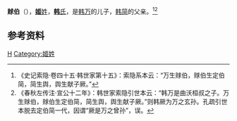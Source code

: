 {{Infobox 先秦人物
|名称=赇伯
|图像=
|图说=
|别称=
|姓=姬
|氏=韩
|名=
|字=
|别名=
|别字=
|谥号=
|时代=春秋
|国家=晋国
|身份=韩氏宗主
|出生日期=
|逝世日期=
|在位年代=
|父=[[韩万|韩万]]
|母=
|正妻=
|妾=
|夫=
|子女=[[韩简|韩简]]
|太子=
|都城=
|居所=
|墓葬=
}}
'''赇伯'''（{{bd|？||？||}}），[[姬姓|'''姬'''姓]]，[[韩氏|'''韩'''氏]]，是[[韩万|韩万]]的儿子，[[韩简_(春秋)|韩简]]的父亲。<ref>《史记索隐·卷四十五·韩世家第十五》：索隐系本云：“万生赇伯，赇伯生定伯简，简生舆，舆生献子厥。”</ref><ref>《春秋左传注·宣公十二年》：韩世家索隐引世本云：“韩万是曲沃桓叔之子。万生赇伯，赇伯生定伯简，简生舆，舆生献子厥。”则韩厥为万之玄孙。孔疏引世本脱去定伯简一代，因谓“厥是万之曾孙”，误。</ref>

==参考资料==
{{Reflist}}

{{start box}}
{{s-before|[[韩万|韩万]]}}
{{s-title|晋国[[韩国_(战国)|韩氏]]宗主|第二代}}
{{s-after|[[韩简_(春秋)|韩简]]}}
{{end box}}

{{韩国君主}}

[[Category:春秋人|H]]
[[Category:姬姓|Category:姬姓]]